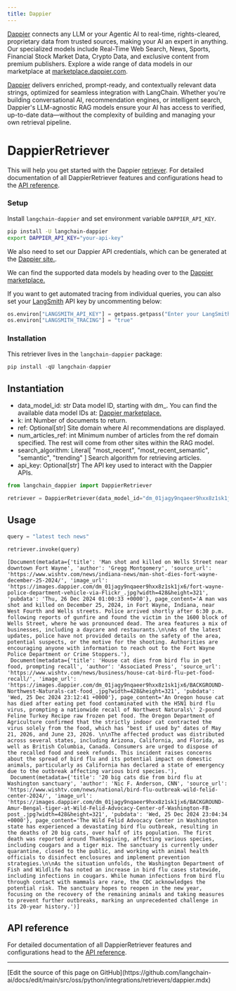 ```yaml
---
title: Dappier
---
```


[Dappier](https://dappier.com) connects any LLM or your Agentic AI to real-time, rights-cleared, proprietary data from trusted sources, making your AI an expert in anything. Our specialized models include Real-Time Web Search, News, Sports, Financial Stock Market Data, Crypto Data, and exclusive content from premium publishers. Explore a wide range of data models in our marketplace at [marketplace.dappier.com](https://marketplace.dappier.com).

[Dappier](https://dappier.com) delivers enriched, prompt-ready, and contextually relevant data strings, optimized for seamless integration with LangChain. Whether you're building conversational AI, recommendation engines, or intelligent search, Dappier's LLM-agnostic RAG models ensure your AI has access to verified, up-to-date data—without the complexity of building and managing your own retrieval pipeline.

# DappierRetriever

This will help you get started with the Dappier [retriever](https://python.langchain.com/docs/concepts/retrievers/). For detailed documentation of all DappierRetriever features and configurations head to the [API reference](https://python.langchain.com/en/latest/retrievers/langchain_dappier.retrievers.Dappier.DappierRetriever.html).

### Setup

Install `langchain-dappier` and set environment variable `DAPPIER_API_KEY`.

```bash
pip install -U langchain-dappier
export DAPPIER_API_KEY="your-api-key"
```

We also need to set our Dappier API credentials, which can be generated at the [Dappier site.](https://platform.dappier.com/profile/api-keys).

We can find the supported data models by heading over to the [Dappier marketplace.](https://platform.dappier.com/marketplace)

If you want to get automated tracing from individual queries, you can also set your [LangSmith](https://docs.smith.langchain.com/) API key by uncommenting below:

```python
os.environ["LANGSMITH_API_KEY"] = getpass.getpass("Enter your LangSmith API key: ")
os.environ["LANGSMITH_TRACING"] = "true"
```

### Installation

This retriever lives in the `langchain-dappier` package:

```python
pip install -qU langchain-dappier
```

## Instantiation

- data_model_id: str
    Data model ID, starting with dm_.
    You can find the available data model IDs at:
    [Dappier marketplace.](https://platform.dappier.com/marketplace)
- k: int
    Number of documents to return.
- ref: Optional[str]
    Site domain where AI recommendations are displayed.
- num_articles_ref: int
    Minimum number of articles from the ref domain specified.
    The rest will come from other sites within the RAG model.
- search_algorithm: Literal[
    "most_recent",
    "most_recent_semantic",
    "semantic",
    "trending"
]
    Search algorithm for retrieving articles.
- api_key: Optional[str]
    The API key used to interact with the Dappier APIs.

```python
from langchain_dappier import DappierRetriever

retriever = DappierRetriever(data_model_id="dm_01jagy9nqaeer9hxx8z1sk1jx6")
```

## Usage

```python
query = "latest tech news"

retriever.invoke(query)
```

```output
[Document(metadata={'title': 'Man shot and killed on Wells Street near downtown Fort Wayne', 'author': 'Gregg Montgomery', 'source_url': 'https://www.wishtv.com/news/indiana-news/man-shot-dies-fort-wayne-december-25-2024/', 'image_url': 'https://images.dappier.com/dm_01jagy9nqaeer9hxx8z1sk1jx6/fort-wayne-police-department-vehicle-via-Flickr_.jpg?width=428&height=321', 'pubdata': 'Thu, 26 Dec 2024 01:00:33 +0000'}, page_content='A man was shot and killed on December 25, 2024, in Fort Wayne, Indiana, near West Fourth and Wells streets. Police arrived shortly after 6:30 p.m. following reports of gunfire and found the victim in the 1600 block of Wells Street, where he was pronounced dead. The area features a mix of businesses, including a daycare and restaurants.\n\nAs of the latest updates, police have not provided details on the safety of the area, potential suspects, or the motive for the shooting. Authorities are encouraging anyone with information to reach out to the Fort Wayne Police Department or Crime Stoppers.'),
 Document(metadata={'title': 'House cat dies from bird flu in pet food, prompting recall', 'author': 'Associated Press', 'source_url': 'https://www.wishtv.com/news/business/house-cat-bird-flu-pet-food-recall/', 'image_url': 'https://images.dappier.com/dm_01jagy9nqaeer9hxx8z1sk1jx6/BACKGROUND-Northwest-Naturals-cat-food_.jpg?width=428&height=321', 'pubdata': 'Wed, 25 Dec 2024 23:12:41 +0000'}, page_content='An Oregon house cat has died after eating pet food contaminated with the H5N1 bird flu virus, prompting a nationwide recall of Northwest Naturals\' 2-pound Feline Turkey Recipe raw frozen pet food. The Oregon Department of Agriculture confirmed that the strictly indoor cat contracted the virus solely from the food, which has "best if used by" dates of May 21, 2026, and June 23, 2026. \n\nThe affected product was distributed across several states, including Arizona, California, and Florida, as well as British Columbia, Canada. Consumers are urged to dispose of the recalled food and seek refunds. This incident raises concerns about the spread of bird flu and its potential impact on domestic animals, particularly as California has declared a state of emergency due to the outbreak affecting various bird species.'),
 Document(metadata={'title': '20 big cats die from bird flu at Washington sanctuary', 'author': 'Nic F. Anderson, CNN', 'source_url': 'https://www.wishtv.com/news/national/bird-flu-outbreak-wild-felid-center-2024/', 'image_url': 'https://images.dappier.com/dm_01jagy9nqaeer9hxx8z1sk1jx6/BACKGROUND-Amur-Bengal-tiger-at-Wild-Felid-Advocacy-Center-of-Washington-FB-post_.jpg?width=428&height=321', 'pubdata': 'Wed, 25 Dec 2024 23:04:34 +0000'}, page_content='The Wild Felid Advocacy Center in Washington state has experienced a devastating bird flu outbreak, resulting in the deaths of 20 big cats, over half of its population. The first death was reported around Thanksgiving, affecting various species, including cougars and a tiger mix. The sanctuary is currently under quarantine, closed to the public, and working with animal health officials to disinfect enclosures and implement prevention strategies.\n\nAs the situation unfolds, the Washington Department of Fish and Wildlife has noted an increase in bird flu cases statewide, including infections in cougars. While human infections from bird flu through contact with mammals are rare, the CDC acknowledges the potential risk. The sanctuary hopes to reopen in the new year, focusing on the recovery of the remaining animals and taking measures to prevent further outbreaks, marking an unprecedented challenge in its 20-year history.')]
```

## API reference

For detailed documentation of all DappierRetriever features and configurations head to the [API reference](https://python.langchain.com/en/latest/retrievers/langchain_dappier.retrievers.Dappier.DappierRetriever.html).

---

<Callout icon="pen-to-square" iconType="regular">
  [Edit the source of this page on GitHub](https://github.com/langchain-ai/docs/edit/main/src/oss/python/integrations/retrievers/dappier.mdx)
</Callout>
